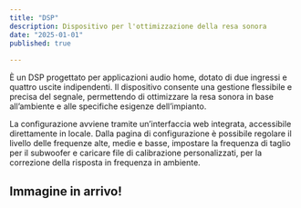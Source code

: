 ```yaml
---
title: "DSP"
description: Dispositivo per l'ottimizzazione della resa sonora
date: "2025-01-01"
published: true
  
---
```


È un DSP progettato per applicazioni audio home, dotato di due ingressi e quattro uscite indipendenti. Il dispositivo consente una gestione flessibile e precisa del segnale, permettendo di ottimizzare la resa sonora in base all’ambiente e alle specifiche esigenze dell’impianto.

La configurazione avviene tramite un’interfaccia web integrata, accessibile direttamente in locale. Dalla pagina di configurazione è possibile regolare il livello delle frequenze alte, medie e basse, impostare la frequenza di taglio per il subwoofer e caricare file di calibrazione personalizzati, per la correzione della risposta in frequenza in ambiente.

## Immagine in arrivo!
